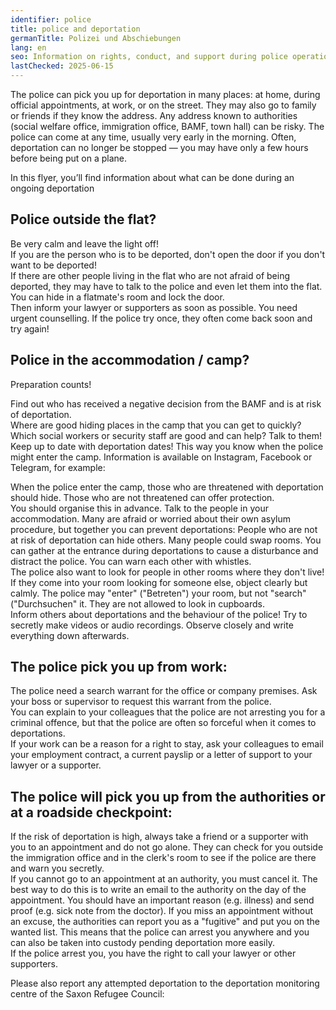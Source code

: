 ```yaml
---
identifier: police
title: police and deportation
germanTitle: Polizei und Abschiebungen
lang: en
seo: Information on rights, conduct, and support during police operations related to deportations in Germany.
lastChecked: 2025-06-15
---
```

The police can pick you up for deportation in many places: at home, during official appointments, at work, or on the street. They may also go to family or friends if they know the address.
Any address known to authorities (social welfare office, immigration office, BAMF, town hall) can be risky.
The police can come at any time, usually very early in the morning. Often, deportation can no longer be stopped — you may have only a few hours before being put on a plane.

In this flyer, you’ll find information about what can be done during an <InternalShortLink identifier="ongoing-deportation">ongoing deportation</InternalShortLink>

## Police outside the flat?

Be very calm and leave the light off! <br/>
If you are the person who is to be deported, don't open the door if you don't want to be deported! <br/>
If there are other people living in the flat who are not afraid of being deported, they may have to talk to the police and even let them into the flat. You can hide in a flatmate's room and lock the door. <br/>
Then inform your lawyer or supporters as soon as possible. You need urgent counselling. If the police try once, they often come back soon and try again!

## Police in the accommodation / camp?

Preparation counts!

Find out who has received a negative decision from the BAMF and is at risk of deportation. <br/>
Where are good hiding places in the camp that you can get to quickly? <br/>
Which social workers or security staff are good and can help? Talk to them! <br/>
Keep up to date with deportation dates! This way you know when the police might enter the camp. Information is available on Instagram, Facebook or Telegram, for example: <Address identifier="deportationalarm"></Address>
When the police enter the camp, those who are threatened with deportation should hide. Those who are not threatened can offer protection. <br/>
You should organise this in advance. Talk to the people in your accommodation. Many are afraid or worried about their own asylum procedure, but together you can prevent deportations: People who are not at risk of deportation can hide others. Many people could swap rooms. You can gather at the entrance during deportations to cause a disturbance and distract the police. You can warn each other with whistles. <br/>
The police also want to look for people in other rooms where they don't live! If they come into your room looking for someone else, object clearly but calmly. The police may "enter" ("Betreten") your room, but not "search" ("Durchsuchen" it. They are not allowed to look in cupboards. <br/>
Inform others about deportations and the behaviour of the police! Try to secretly make videos or audio recordings. Observe closely and write everything down afterwards.

## The police pick you up from work:

The police need a search warrant for the office or company premises. Ask your boss or supervisor to request this warrant from the police. <br/>
You can explain to your colleagues that the police are not arresting you for a criminal offence, but that the police are often so forceful when it comes to deportations.<br/>
If your work can be a reason for a right to stay, ask your colleagues to email your employment contract, a current payslip or a letter of support to your lawyer or a supporter.

## The police will pick you up from the authorities or at a roadside checkpoint:

If the risk of deportation is high, always take a friend or a supporter with you to an appointment and do not go alone. They can check for you outside the immigration office and in the clerk's room to see if the police are there and warn you secretly. <br/>
If you cannot go to an appointment at an authority, you must cancel it. The best way to do this is to write an email to the authority on the day of the appointment. You should have an important reason (e.g. illness) and send proof (e.g. sick note from the doctor). If you miss an appointment without an excuse, the authorities can report you as a "fugitive" and put you on the wanted list. This means that the police can arrest you anywhere and you can also be taken into custody pending deportation more easily. <br/>
If the police arrest you, you have the right to call your lawyer or other supporters.

Please also report any attempted deportation to the deportation monitoring centre of the Saxon Refugee Council: <Address identifier="sfr_abschiebemonitoring"></Address>
